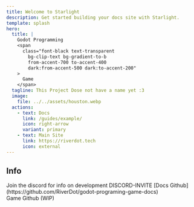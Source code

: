 ```yaml
---
title: Welcome to Starlight
description: Get started building your docs site with Starlight.
template: splash
hero:
  title: |
    Godot Programming
    <span
      class="font-black text-transparent
        bg-clip-text bg-gradient-to-b
        from-accent-700 to-accent-400
        dark:from-accent-500 dark:to-accent-200"
    >
      Game
    </span>
  tagline: This Project Dose not have a name yet :3
  image:
    file: ../../assets/houston.webp
  actions:
    - text: Docs
      link: /guides/example/
      icon: right-arrow
      variant: primary
    - text: Main Site
      link: https://riverdot.tech
      icon: external
---
```



## Info

<CardGrid>
	<Card title="Discord" icon="discord">
		Join the discord for info on development DISCORD-INVITE
	</Card>
	<Card title="Github" icon="github">
		[Docs Github](https://github.com/RiverDot/godot-programing-game-docs)<br />
    Game Github (WIP)
	</Card>
</CardGrid>
